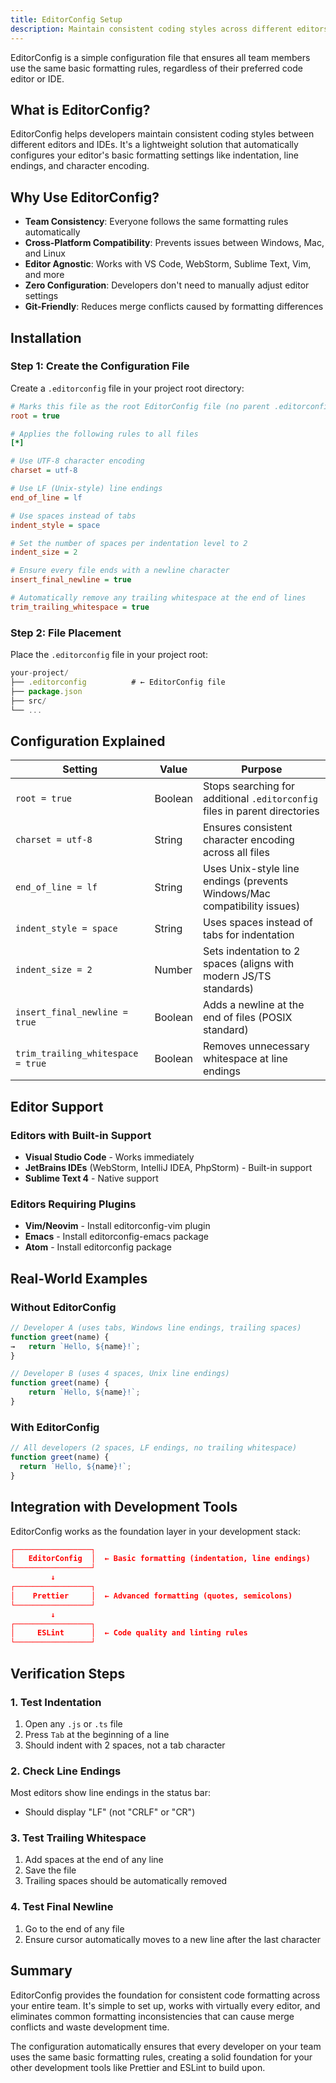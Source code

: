 ```yaml
---
title: EditorConfig Setup
description: Maintain consistent coding styles across different editors and development environments
---
```


EditorConfig is a simple configuration file that ensures all team members use the same basic formatting rules, regardless of their preferred code editor or IDE.

## What is EditorConfig?

EditorConfig helps developers maintain consistent coding styles between different editors and IDEs. It's a lightweight solution that automatically configures your editor's basic formatting settings like indentation, line endings, and character encoding.

## Why Use EditorConfig?

- **Team Consistency**: Everyone follows the same formatting rules automatically
- **Cross-Platform Compatibility**: Prevents issues between Windows, Mac, and Linux
- **Editor Agnostic**: Works with VS Code, WebStorm, Sublime Text, Vim, and more
- **Zero Configuration**: Developers don't need to manually adjust editor settings
- **Git-Friendly**: Reduces merge conflicts caused by formatting differences

## Installation

### Step 1: Create the Configuration File

Create a `.editorconfig` file in your project root directory:

```ini
# Marks this file as the root EditorConfig file (no parent .editorconfig files will be applied)
root = true

# Applies the following rules to all files
[*]

# Use UTF-8 character encoding
charset = utf-8

# Use LF (Unix-style) line endings
end_of_line = lf

# Use spaces instead of tabs
indent_style = space

# Set the number of spaces per indentation level to 2
indent_size = 2

# Ensure every file ends with a newline character
insert_final_newline = true

# Automatically remove any trailing whitespace at the end of lines
trim_trailing_whitespace = true
```

### Step 2: File Placement

Place the `.editorconfig` file in your project root:

```jsx
your-project/
├── .editorconfig          # ← EditorConfig file
├── package.json
├── src/
└── ...
```

## Configuration Explained

| Setting | Value | Purpose |
|---------|-------|---------|
| `root = true` | Boolean | Stops searching for additional `.editorconfig` files in parent directories |
| `charset = utf-8` | String | Ensures consistent character encoding across all files |
| `end_of_line = lf` | String | Uses Unix-style line endings (prevents Windows/Mac compatibility issues) |
| `indent_style = space` | String | Uses spaces instead of tabs for indentation |
| `indent_size = 2` | Number | Sets indentation to 2 spaces (aligns with modern JS/TS standards) |
| `insert_final_newline = true` | Boolean | Adds a newline at the end of files (POSIX standard) |
| `trim_trailing_whitespace = true` | Boolean | Removes unnecessary whitespace at line endings |

## Editor Support

### Editors with Built-in Support
- **Visual Studio Code** - Works immediately
- **JetBrains IDEs** (WebStorm, IntelliJ IDEA, PhpStorm) - Built-in support
- **Sublime Text 4** - Native support

### Editors Requiring Plugins
- **Vim/Neovim** - Install editorconfig-vim plugin
- **Emacs** - Install editorconfig-emacs package
- **Atom** - Install editorconfig package

## Real-World Examples

### Without EditorConfig
```javascript
// Developer A (uses tabs, Windows line endings, trailing spaces)
function greet(name) {
→   return `Hello, ${name}!`;   
}

// Developer B (uses 4 spaces, Unix line endings)  
function greet(name) {
    return `Hello, ${name}!`;
}
```

### With EditorConfig
```javascript
// All developers (2 spaces, LF endings, no trailing whitespace)
function greet(name) {
  return `Hello, ${name}!`;
}
```

## Integration with Development Tools

EditorConfig works as the foundation layer in your development stack:

```json
┌─────────────────┐
│   EditorConfig  │  ← Basic formatting (indentation, line endings)
└─────────────────┘
         ↓
┌─────────────────┐
│    Prettier     │  ← Advanced formatting (quotes, semicolons)
└─────────────────┘
         ↓
┌─────────────────┐
│     ESLint      │  ← Code quality and linting rules
└─────────────────┘
```

## Verification Steps

### 1. Test Indentation
1. Open any `.js` or `.ts` file
2. Press `Tab` at the beginning of a line
3. Should indent with 2 spaces, not a tab character

### 2. Check Line Endings
Most editors show line endings in the status bar:
- Should display "LF" (not "CRLF" or "CR")

### 3. Test Trailing Whitespace
1. Add spaces at the end of any line
2. Save the file
3. Trailing spaces should be automatically removed

### 4. Test Final Newline
1. Go to the end of any file
2. Ensure cursor automatically moves to a new line after the last character

## Summary

EditorConfig provides the foundation for consistent code formatting across your entire team. It's simple to set up, works with virtually every editor, and eliminates common formatting inconsistencies that can cause merge conflicts and waste development time.

The configuration automatically ensures that every developer on your team uses the same basic formatting rules, creating a solid foundation for your other development tools like Prettier and ESLint to build upon.